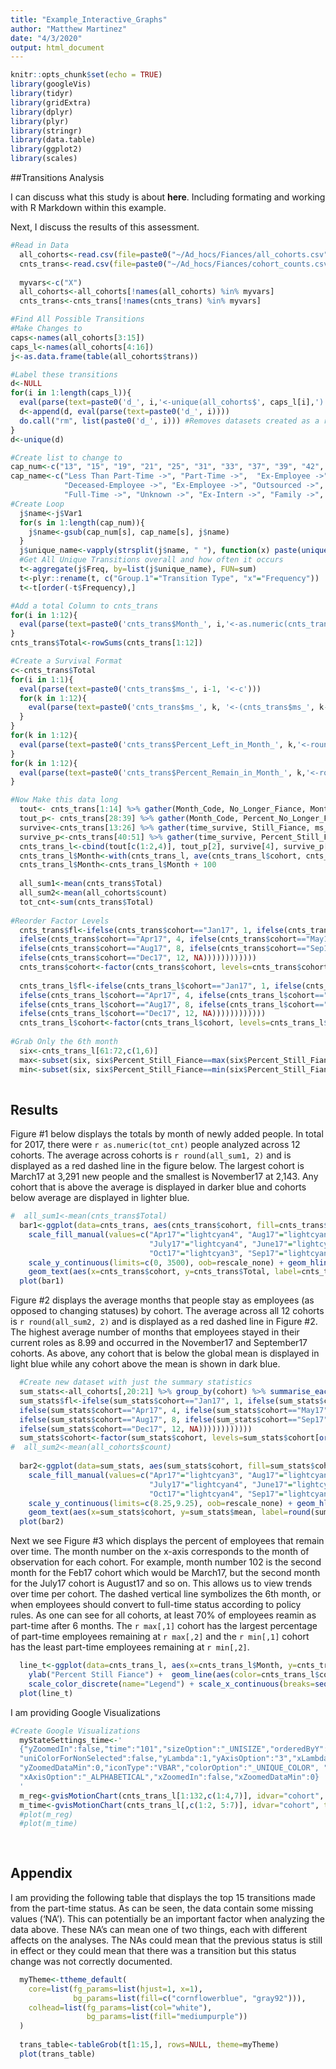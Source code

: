 ```yaml
---
title: "Example_Interactive_Graphs"
author: "Matthew Martinez"
date: "4/3/2020"
output: html_document
---
```


```r
knitr::opts_chunk$set(echo = TRUE)
library(googleVis)
library(tidyr)
library(gridExtra)
library(dplyr)
library(plyr)
library(stringr)
library(data.table)
library(ggplot2)
library(scales)
```

##Transitions Analysis

I can discuss what this study is about **here**. Including formating and working with R Markdown within this example.

Next, I discuss the results of this assessment.


```r

#Read in Data
  all_cohorts<-read.csv(file=paste0("~/Ad_hocs/Fiances/all_cohorts.csv"), stringsAsFactors=F)
  cnts_trans<-read.csv(file=paste0("~/Ad_hocs/Fiances/cohort_counts.csv"), stringsAsFactors=F)
  
  myvars<-c("X")
  all_cohorts<-all_cohorts[!names(all_cohorts) %in% myvars]
  cnts_trans<-cnts_trans[!names(cnts_trans) %in% myvars]

#Find All Possible Transitions
#Make Changes to  
caps<-names(all_cohorts[3:15])
caps_l<-names(all_cohorts[4:16])
j<-as.data.frame(table(all_cohorts$trans))

#Label these transitions
d<-NULL
for(i in 1:length(caps_l)){
  eval(parse(text=paste0('d_', i,'<-unique(all_cohorts$', caps_l[i],')')))
  d<-append(d, eval(parse(text=paste0('d_', i))))
  do.call("rm", list(paste0('d_', i))) #Removes datasets created as a result of loop
}
d<-unique(d)

#Create list to change to
cap_num<-c("13", "15", "19", "21", "25", "31", "33", "37", "39", "42", "46", "47", "48", "49", "51", "73", "3", "4", "5", "6", "7")
cap_name<-c("Less Than Part-Time ->", "Part-Time ->",  "Ex-Employee ->", "Unknown ->",  "Temp-Employee ->", "Temp-Employee ->", "Intern ->", "Intern ->", "Unknown ->", 
            "Deceased-Employee ->", "Ex-Employee ->", "Outsourced ->", "Cohabitant ->", "Ex-Temp ->", "Business-Partner ->", "Deceased-Temp ->", 
            "Full-Time ->", "Unknown ->", "Ex-Intern ->", "Family ->", "Ex-Employee ->")
#Create Loop
  j$name<-j$Var1
  for(s in 1:length(cap_num)){
    j$name<-gsub(cap_num[s], cap_name[s], j$name)
  }
  j$unique_name<-vapply(strsplit(j$name, " "), function(x) paste(unique(x), collapse = " "), character(1L)) 
  #Get All Unique Transitions overall and how often it occurs
  t<-aggregate(j$Freq, by=list(j$unique_name), FUN=sum)
  t<-plyr::rename(t, c("Group.1"="Transition Type", "x"="Frequency"))
  t<-t[order(-t$Frequency),]

#Add a total Column to cnts_trans
for(i in 1:12){
  eval(parse(text=paste0('cnts_trans$Month_', i,'<-as.numeric(cnts_trans$Month_', i,')')))
}
cnts_trans$Total<-rowSums(cnts_trans[1:12])

#Create a Survival Format
c<-cnts_trans$Total
for(i in 1:1){
  eval(parse(text=paste0('cnts_trans$ms_', i-1, '<-c')))
  for(k in 1:12){
    eval(parse(text=paste0('cnts_trans$ms_', k, '<-(cnts_trans$ms_', k-1, ' - cnts_trans$Month_', k, ')')))
  }
}
for(k in 1:12){
  eval(parse(text=paste0('cnts_trans$Percent_Left_in_Month_', k,'<-round(as.numeric(cnts_trans$Month_', k,'/cnts_trans$Total)*100,2)')))
}
for(k in 1:12){
  eval(parse(text=paste0('cnts_trans$Percent_Remain_in_Month_', k,'<-round(as.numeric(cnts_trans$ms_', k-1,'/cnts_trans$Total)*100,2)')))
}

#Now Make this data long
  tout<- cnts_trans[1:14] %>% gather(Month_Code, No_Longer_Fiance, Month_1:Month_12)
  tout_p<- cnts_trans[28:39] %>% gather(Month_Code, Percent_No_Longer_Fiance, Percent_Left_in_Month_1:Percent_Left_in_Month_12)
  survive<-cnts_trans[13:26] %>% gather(time_survive, Still_Fiance, ms_0:ms_11)
  survive_p<-cnts_trans[40:51] %>% gather(time_survive, Percent_Still_Fiance, Percent_Remain_in_Month_1:Percent_Remain_in_Month_12)
  cnts_trans_l<-cbind(tout[c(1:2,4)], tout_p[2], survive[4], survive_p[2])
  cnts_trans_l$Month<-with(cnts_trans_l, ave(cnts_trans_l$cohort, cnts_trans_l$cohort, FUN=seq_along)) %>% as.numeric()
  cnts_trans_l$Month<-cnts_trans_l$Month + 100
  
  all_sum1<-mean(cnts_trans$Total)
  all_sum2<-mean(all_cohorts$count)
  tot_cnt<-sum(cnts_trans$Total)
  
#Reorder Factor Levels
  cnts_trans$fl<-ifelse(cnts_trans$cohort=="Jan17", 1, ifelse(cnts_trans$cohort=="Feb17", 2, ifelse(cnts_trans$cohort=="March17", 3,
  ifelse(cnts_trans$cohort=="Apr17", 4, ifelse(cnts_trans$cohort=="May17", 5, ifelse(cnts_trans$cohort=="June17", 6, ifelse(cnts_trans$cohort=="July17", 7,
  ifelse(cnts_trans$cohort=="Aug17", 8, ifelse(cnts_trans$cohort=="Sep17", 9, ifelse(cnts_trans$cohort=="Oct17", 10, ifelse(cnts_trans$cohort=="Nov17", 11,
  ifelse(cnts_trans$cohort=="Dec17", 12, NA))))))))))))
  cnts_trans$cohort<-factor(cnts_trans$cohort, levels=cnts_trans$cohort[order(cnts_trans$fl)])
  
  cnts_trans_l$fl<-ifelse(cnts_trans_l$cohort=="Jan17", 1, ifelse(cnts_trans_l$cohort=="Feb17", 2, ifelse(cnts_trans_l$cohort=="March17", 3,
  ifelse(cnts_trans_l$cohort=="Apr17", 4, ifelse(cnts_trans_l$cohort=="May17", 5, ifelse(cnts_trans_l$cohort=="June17", 6, ifelse(cnts_trans_l$cohort=="July17", 7,
  ifelse(cnts_trans_l$cohort=="Aug17", 8, ifelse(cnts_trans_l$cohort=="Sep17", 9, ifelse(cnts_trans_l$cohort=="Oct17", 10, ifelse(cnts_trans_l$cohort=="Nov17", 11,
  ifelse(cnts_trans_l$cohort=="Dec17", 12, NA))))))))))))
  cnts_trans_l$cohort<-factor(cnts_trans_l$cohort, levels=cnts_trans_l$cohort[order(cnts_trans_l$fl)])
  
#Grab Only the 6th month
  six<-cnts_trans_l[61:72,c(1,6)]
  max<-subset(six, six$Percent_Still_Fiance==max(six$Percent_Still_Fiance))
  min<-subset(six, six$Percent_Still_Fiance==min(six$Percent_Still_Fiance))
  
```

## Results

Figure #1 below displays the totals by month of newly added people. In total for 2017, there were `r as.numeric(tot_cnt)` people analyzed across 12 cohorts. The average across cohorts is `r round(all_sum1, 2)` and is displayed as a red dashed line in the figure below. The largest cohort is March17 at 3,291 new people and the smallest is November17 at 2,143. Any cohort that is above the average is displayed in darker blue and cohorts below average are displayed in lighter blue.

```r
#  all_sum1<-mean(cnts_trans$Total)
  bar1<-ggplot(data=cnts_trans, aes(cnts_trans$cohort, fill=cnts_trans$cohort)) + geom_bar(aes(weight=cnts_trans$Total)) +  
    scale_fill_manual(values=c("Apr17"="lightcyan4", "Aug17"="lightcyan4", "Dec17"="lightcyan3", "Feb17"="lightcyan4", "Jan17"="lightcyan4",
                               "July17"="lightcyan4", "June17"="lightcyan4", "March17"="lightcyan4", "May17"="lightcyan3", "Nov17"="lightcyan3",
                               "Oct17"="lightcyan3", "Sep17"="lightcyan3"), guide=F) + xlab("Cohort") + ylab("Total Fiancés") + theme_light() + 
    scale_y_continuous(limits=c(0, 3500), oob=rescale_none) + geom_hline(yintercept = all_sum1, linetype="dashed", colour="indianred3") + 
    geom_text(aes(x=cnts_trans$cohort, y=cnts_trans$Total, label=cnts_trans$Total), vjust=-1) + ggtitle("Figure #1 - Total Number of Fiancés as Operators by Cohort") 
  plot(bar1)
```

Figure #2 displays the average months that people stay as employees (as opposed to changing statuses) by cohort. The average across all 12 cohorts is `r round(all_sum2, 2)` and is displayed as a red dashed line in Figure #2. The highest average number of months that employees stayed in their current roles as 8.99 and occurred in the November17 and September17 cohorts. As above, any cohort that is below the global mean is displayed in light blue while any cohort above the mean is shown in dark blue.

```r

  #Create new dataset with just the summary statistics
  sum_stats<-all_cohorts[,20:21] %>% group_by(cohort) %>% summarise_each(funs(mean(., na.rm = T), sd(., na.rm=T)))
  sum_stats$fl<-ifelse(sum_stats$cohort=="Jan17", 1, ifelse(sum_stats$cohort=="Feb17", 2, ifelse(sum_stats$cohort=="March17", 3,
  ifelse(sum_stats$cohort=="Apr17", 4, ifelse(sum_stats$cohort=="May17", 5, ifelse(sum_stats$cohort=="June17", 6, ifelse(sum_stats$cohort=="July17", 7,
  ifelse(sum_stats$cohort=="Aug17", 8, ifelse(sum_stats$cohort=="Sep17", 9, ifelse(sum_stats$cohort=="Oct17", 10, ifelse(sum_stats$cohort=="Nov17", 11,
  ifelse(sum_stats$cohort=="Dec17", 12, NA))))))))))))
  sum_stats$cohort<-factor(sum_stats$cohort, levels=sum_stats$cohort[order(sum_stats$fl)])
#  all_sum2<-mean(all_cohorts$count)
  
  bar2<-ggplot(data=sum_stats, aes(sum_stats$cohort, fill=sum_stats$cohort)) + geom_bar(aes(weight=sum_stats$mean)) +  
    scale_fill_manual(values=c("Apr17"="lightcyan3", "Aug17"="lightcyan4", "Dec17"="lightcyan4", "Feb17"="lightcyan3", "Jan17"="lightcyan3",
                               "July17"="lightcyan4", "June17"="lightcyan3", "March17"="lightcyan3", "May17"="lightcyan3", "Nov17"="lightcyan4",
                               "Oct17"="lightcyan4", "Sep17"="lightcyan4"), guide=F) + xlab("Cohort") + ylab("Average Months") + theme_light() + 
    scale_y_continuous(limits=c(8.25,9.25), oob=rescale_none) + geom_hline(yintercept = all_sum2, linetype="dashed", colour="indianred3") + 
    geom_text(aes(x=sum_stats$cohort, y=sum_stats$mean, label=round(sum_stats$mean,2)), vjust=-1) + ggtitle("Figure #2 - Average Months Fiancés Remain by Cohort") 
  plot(bar2)
```

Next we see Figure #3 which displays the percent of employees that remain over time. The month number on the x-axis corresponds to the month of observation for each cohort. For example, month number 102 is the second month for the Feb17 cohort which would be March17, but the second month for the July17 cohort is August17 and so on. This allows us to view trends over time per cohort. The dashed vertical line symbolizes the 6th month, or when employees should convert to full-time status according to policy rules. As one can see for all cohorts, at least 70% of employees reamin as part-time after 6 months. The `r max[,1]` cohort has the largest percentage of part-time employees remaining at `r max[,2]` and the `r min[,1]` cohort has the least part-time employees remaining at `r min[,2]`.

```r

  line_t<-ggplot(data=cnts_trans_l, aes(x=cnts_trans_l$Month, y=cnts_trans_l$Percent_Still_Fiance, group=cnts_trans_l$cohort)) + xlab("Month Number") +
    ylab("Percent Still Fiance") +  geom_line(aes(color=cnts_trans_l$cohort)) + geom_vline(xintercept = 106, linetype="dashed") + theme_light() + 
    scale_color_discrete(name="Legend") + scale_x_continuous(breaks=seq(101, 112,1)) + ggtitle("Figure #3 Percent Fiancés Remaining After Each Period by Cohort")
  plot(line_t)
```

I am providing Google Visualizations

```r
#Create Google Visualizations  
  myStateSettings_time<-'
  {"yZoomedIn":false,"time":"101","sizeOption":"_UNISIZE","orderedByY":false,"yZoomedDataMax":4000,"nonSelectedAlpha":0.4,"orderedByX":true,"iconKeySettings":[],
  "uniColorForNonSelected":false,"yLambda":1,"yAxisOption":"3","xLambda":1,"showTrails":false,"xZoomedDataMax":12,"dimensions":{"iconDimensions":["dim0"]},
  "yZoomedDataMin":0,"iconType":"VBAR","colorOption":"_UNIQUE_COLOR", "duration":{"multiplier":1,"timeUnit":"Y"},"playDuration":15088.88888888889,
  "xAxisOption":"_ALPHABETICAL","xZoomedIn":false,"xZoomedDataMin":0}
  '
  m_reg<-gvisMotionChart(cnts_trans_l[1:132,c(1:4,7)], idvar="cohort", timevar = "Month", xvar = "Month")
  m_time<-gvisMotionChart(cnts_trans_l[,c(1:2, 5:7)], idvar="cohort", timevar = "Month", options=list(state=myStateSettings_time))
  #plot(m_reg)  
  #plot(m_time)
  
  
```

## Appendix

I am providing the following table that displays the top 15 transitions made from the part-time status. As can be seen, the data contain some missing values ('NA'). This can potentially be an important factor when analyzing the data above. These NA's can mean one of two things, each with different affects on the analyses. The NAs could mean that the previous status is still in effect or they could mean that there was a transition but this status change was not correctly documented.

```r
  myTheme<-ttheme_default(
    core=list(fg_params=list(hjust=1, x=1),
              bg_params=list(fill=c("cornflowerblue", "gray92"))),
    colhead=list(fg_params=list(col="white"),
                 bg_params=list(fill="mediumpurple"))
  )
  
  trans_table<-tableGrob(t[1:15,], rows=NULL, theme=myTheme)
  plot(trans_table)
```